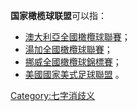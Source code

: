 '''国家橄榄球联盟'''可以指：
*[[澳大利亞|澳大利亞]][[全國橄欖球聯賽|全國橄欖球聯賽]]；
*[[湯加全國橄欖球聯賽|湯加全國橄欖球聯賽]]；
*[[挪威全國橄欖球錦標賽|挪威全國橄欖球錦標賽]]；
*[[美國|美國]][[國家美式足球聯盟|國家美式足球聯盟]]<!--分不清[[橄欖球|橄欖球]]和[[美式足球|美式足球]]的人經常搞混-->。

{{disambig}}

[[Category:七字消歧义|Category:七字消歧义]]